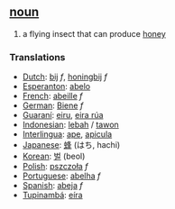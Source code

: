 ==[[noun]]==
#a flying insect that can produce [[honey]]

===Translations===
*[[Dutch]]: [[bij]] ''f'', [[honingbij]] ''f''
*[[Esperanton]]: [[abelo]]
*[[French]]: [[abeille]] ''f''
*[[German]]: [[Biene]] ''f''
*[[Guaraní]]: [[eiru]], [[eira rúa]]
*[[Indonesian]]: [[lebah]] / [[tawon]]
*[[Interlingua]]: [[ape]], [[apicula]]
*[[Japanese]]: [[蜂]] (はち, hachi)
*[[Korean]]: [[벌]] (beol)
*[[Polish]]: [[pszczoła]] ''f''
*[[Portuguese]]: [[abelha]] ''f''
*[[Spanish]]: [[abeja]] ''f''
*[[Tupinambá]]: [[eíra]]